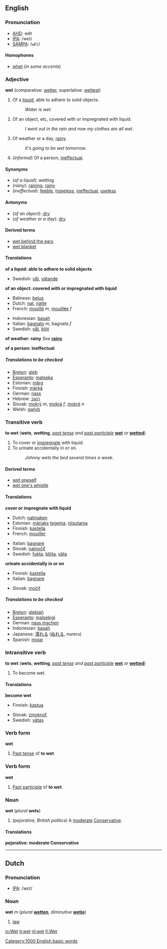 ==English==
=== Pronunciation ===
*[[AHD]]: wĕt
*[[IPA]]: /wɛt/
*[[SAMPA]]: /<tt>wEt</tt>/

====Homophones====
*[[whet]] (''in some accents'')

=== Adjective ===
'''wet''' (comparative: [[wetter]], superlative: [[wettest]])

#Of a [[liquid]], able to adhere to solid objects.
#:''Water is wet.''
#Of an object, etc, covered with or impregnated with liquid.
#:''I went out in the rain and now my clothes are all wet.''
#Of weather or a day, [[rainy]].
#:''It's going to be wet tomorrow.''
#(''informal'') Of a person, [[ineffectual]].

====Synonyms====
*(''of a liquid''): wetting
*(''rainy''): [[raining]], [[rainy]]
*(''ineffectual''): [[feeble]], [[hopeless]], [[ineffectual]], [[useless]]

====Antonyms====
*(''of an object''): [[dry]]
*(''of weather or a day''): [[dry]]

====Derived terms====
*[[wet behind the ears]]
*[[wet blanket]]

====Translations====

'''of a liquid: able to adhere to solid objects'''
{{top}}
{{mid}}
*Swedish: [[våt]], [[vätande]]
{{bottom}}

'''of an object: covered with or impregnated with liquid'''
{{top}}
*Balinese: [[belus]]
*Dutch: [[nat]], [[natte]]
*French: [[mouillé]] ''m'', [[mouillée]] ''f''
{{mid}}
*Indonesian: [[basah]]
*Italian: [[bagnato]] ''m'', bagnata ''f''
*Swedish: [[våt]], [[blöt]]
{{bottom}}

'''of weather: rainy'''
''See'' '''[[rainy]]'''

'''of a person: ineffectual'''
<!--Note: put INFORMAL or SLANG translations in this table-->
{{top}}
{{mid}}
{{bottom}}

=====Translations to be checked=====
<!--Remove this section once all of the translations below have been moved into the tables above.-->
{{checktrans}}

*[[Breton]]: [[gleb]]
*[[Esperanto]]: [[malseka]]
*Estonian: [[märg#Estonian|märg]]
*Finnish: [[märkä]]
*German: [[nass]]
*Hebrew: [[רטוב]]
*Slovak: [[mokrý]] ''m'', [[mokrá]] ''f'', [[mokré]] ''n''
*Welsh: [[gwlyb]]

===Transitive verb===
'''to wet''' ('''wets''', '''wetting''', ''[[past tense]] and [[past participle]]'' '''[[wet]]''' ''or'' '''[[wetted]]''')

#To cover or [[impregnate]] with liquid.
#To urinate accidentally in or on.
#:''Johnny wets the bed several times a week.''

====Derived terms====
*[[wet oneself]]
*[[wet one's whistle]]

==== Translations ====

'''cover or impregnate with liquid'''
{{top}}
*Dutch: [[natmaken]]
*Estonian: [[märg#Estonian|märjaks]] [[tegema]], [[niisutama]]
*Finnish: [[kastella]]
*French: [[mouiller]]
{{mid}}
*Italian: [[bagnare]]
*Slovak: [[namočiť]]
*Swedish: [[fukta]], [[blöta]], [[väta]]
{{bottom}}

'''urinate accidentally in or on'''
{{top}}
*Finnish: [[kastella]]
*Italian: [[bagnare]]
{{mid}}
*Slovak: [[močiť]]
{{bottom}}

=====Translations to be checked=====
<!--Remove this section once all of the translations below have been moved into the tables above.-->
{{checktrans}}

*[[Breton]]: [[glebiañ]]
*[[Esperanto]]: [[malsekigi]]
*German: [[nass machen]]
*Indonesian: [[basah]]
*Japanese: [[濡れる]] ([[ぬれる]], nureru)
*Spanish: [[mojar]]

===Intransitive verb===
'''to wet''' ('''wets''', '''wetting''', ''[[past tense]] and [[past participle]]'' '''[[wet]]''' ''or'' '''[[wetted]]''')

#To become wet.

====Translations====

'''become wet'''
{{top}}
*Finnish: [[kastua]]
{{mid}}
*Slovak: [[zmoknúť]]
*Swedish: [[vätas]]
{{bottom}}

===Verb form===
'''wet'''

#[[Past tense]] of '''to wet'''.

<!--These translations belong in the conjugations of the translations of the infinitives for the respective languages.
====Translations====
*Dutch: [[maakte nat]], [[maakten nat]]
*French: [[mouilla]] (''[[third-person]] [[past historic]]'')
*German: [[machte nass]], [[machten nass]]
*Italian: [[bagnò]] (''[[third-person]] [[past historic]]'')
*Swedish: [[vättes]]
-->

===Verb form===
'''wet'''

#[[Past participle]] of '''to wet'''.

<!--These translations belong in the conjugations of the translations of the infinitives for the respective languages.
==== Translations ====
*[[Breton]]: [[glebiet]]
*Dutch: [[natgemaakt]]
*[[Esperanto]]: [[malsekigis]]
*French: [[mouillé]] ''m''
*German: [[nass gemacht]]
*Italian: [[bagnato]] ''m''
*Portuguese: [[molhado]]
*Spanish: [[mojado]]
*Swedish: [[vätts]]
-->

===Noun===
'''wet''' (''plural'' '''wets''')

#(''pejorative, British politics'') A [[moderate]] [[Conservative]].

====Translations====

'''pejorative: moderate Conservative'''
{{top}}
{{mid}}
{{bottom}}

----
==Dutch==
=== Pronunciation ===
*[[IPA]]: /wɛt/

=== Noun ===
'''wet''' ''m'' (''plural'' '''[[wetten]]''', ''diminutive'' '''[[wetje]]''')

#[[law]]<!--in what sense?-->

[[Category:1000 English basic words]]

[[io:Wet]]
[[it:wet]]
[[nl:wet]]
[[fi:Wet]]